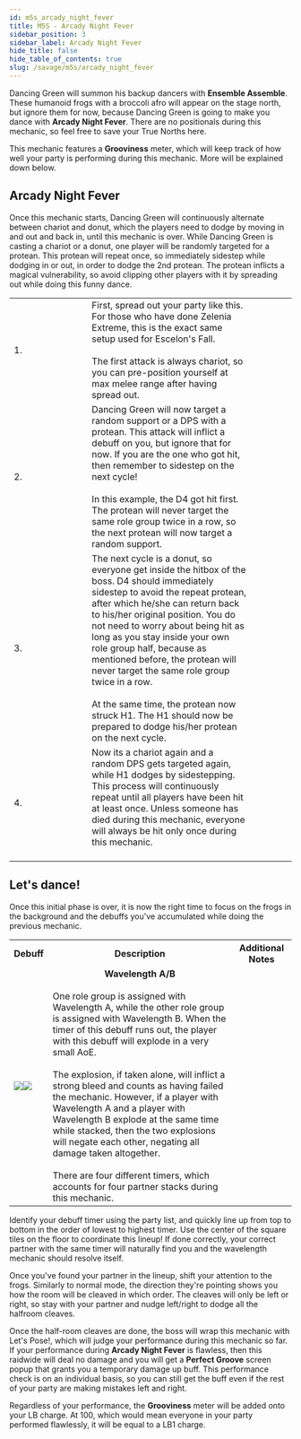 ```yaml
---
id: m5s_arcady_night_fever
title: M5S - Arcady Night Fever
sidebar_position: 3
sidebar_label: Arcady Night Fever
hide_title: false
hide_table_of_contents: true
slug: /savage/m5s/arcady_night_fever
---
```



Dancing Green will summon his backup dancers with <strong>Ensemble Assemble</strong>. These humanoid frogs with a broccoli afro will appear on the stage north, but ignore them for now, because Dancing Green is going to make you dance with <strong>Arcady Night Fever</strong>. There are no positionals during this mechanic, so feel free to save your True Norths here.

This mechanic features a <strong>Grooviness</strong> meter, which will keep track of how well your party is performing during this mechanic. More will be explained down below. 

## Arcady Night Fever

Once this mechanic starts, Dancing Green will continuously alternate between chariot and donut, which the players need to dodge by moving in and out and back in, until this mechanic is over. While Dancing Green is casting a chariot or a donut, one player will be randomly targeted for a protean. This protean will repeat once, so immediately sidestep while dodging in or out, in order to dodge the 2nd protean. The protean inflicts a magical vulnerability, so avoid clipping other players with it by spreading out while doing this funny dance.

<table width='90%'>
    <tr>
        <td>1.</td>
        <td width='58%'>First, spread out your party like this. For those who have done Zelenia Extreme, this is the exact same setup used for Escelon's Fall. <br /><br />The first attack is always chariot, so you can pre-position yourself at max melee range after having spread out.</td>
        <td><KittenAsset path='m5s/arcady_night_fever_part1.png' /></td>
    </tr>
    <tr>
        <td>2.</td>
        <td>Dancing Green will now target a random support or a DPS with a protean. This attack will inflict a debuff on you, but ignore that for now. If you are the one who got hit, then remember to sidestep on the next cycle!<br /><br />In this example, the D4 got hit first. The protean will never target the same role group twice in a row, so the next protean will now target a random support.</td>
        <td><KittenAsset path='m5s/arcady_night_fever_part2.png' /></td>
    </tr>
    <tr>
        <td>3.</td>
        <td>The next cycle is a donut, so everyone get inside the hitbox of the boss. D4 should immediately sidestep to avoid the repeat protean, after which he/she can return back to his/her original position. You do not need to worry about being hit as long as you stay inside your own role group half, because as mentioned before, the protean will never target the same role group twice in a row.<br /><br /> At the same time, the protean now struck H1. The H1 should now be prepared to dodge his/her protean on the next cycle.</td>
        <td><KittenAsset path='m5s/arcady_night_fever_part3.png' /></td>
    </tr>
    <tr>
        <td>4.</td>
        <td>Now its a chariot again and a random DPS gets targeted again, while H1 dodges by sidestepping. This process will continuously repeat until all players have been hit at least once. Unless someone has died during this mechanic, everyone will always be hit only once during this mechanic.<br /><br /><KittenAsset path='m5s/arcady_night_fever_example.webm' /></td>
        <td><KittenAsset path='m5s/arcady_night_fever_part4.png' /></td>
    </tr>
</table>

## Let's dance!

Once this initial phase is over, it is now the right time to focus on the frogs in the background and the debuffs you've accumulated while doing the previous mechanic.

<table width='80%'>
    <tr>
        <th>Debuff</th>
        <th width='65%'>Description</th>
        <th>Additional Notes</th>
    </tr>
    <tr>
        <td><img src={wavelength_a_icon_hr} /><img src={wavelength_b_icon_hr} /></td>
        <td><center><strong>Wavelength A/B</strong></center><br />One role group is assigned with Wavelength A, while the other role group is assigned with Wavelength B. When the timer of this debuff runs out, the player with this debuff will explode in a very small AoE. <br /><br />The explosion, if taken alone, will inflict a strong bleed and counts as having failed the mechanic. However, if a player with Wavelength A and a player with Wavelength B explode at the same time while stacked, then the two explosions will negate each other, negating all damage taken altogether.<br /><br />There are four different timers, which accounts for four partner stacks during this mechanic.</td>
        <td><KittenAsset path='m5s/wavelength_partylist.png' /></td>
    </tr>
</table>

Identify your debuff timer using the party list, and quickly line up from top to bottom in the order of lowest to highest timer. Use the center of the square tiles on the floor to coordinate this lineup! If done correctly, your correct partner with the same timer will naturally find you and the wavelength mechanic should resolve itself.

<KittenAsset path='m5s/arcady_night_fever_dance.png' wrapper='div' width='40%' />

Once you've found your partner in the lineup, shift your attention to the frogs. Similarly to normal mode, the direction they're pointing shows you how the room will be cleaved in which order. The cleaves will only be left or right, so stay with your partner and nudge left/right to dodge all the halfroom cleaves.

<KittenAsset path='m5s/arcady_night_fever_dance.webm' wrapper='div' />

Once the half-room cleaves are done, the boss will wrap this mechanic with <Raidwide>Let's Pose!</Raidwide>, which will judge your performance during this mechanic so far. If your performance during <strong>Arcady Night Fever</strong> is flawless, then this raidwide will deal no damage and you will get a <strong>Perfect Groove</strong> screen popup that grants you a temporary damage up buff. This performance check is on an individual basis, so you can still get the buff even if the rest of your party are making mistakes left and right.

Regardless of your performance, the <strong>Grooviness</strong> meter will be added onto your LB charge. At 100, which would mean everyone in your party performed flawlessly, it will be equal to a LB1 charge.